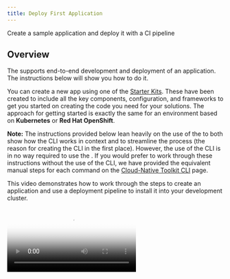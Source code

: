```yaml
---
title: Deploy First Application
---
```



<PageDescription>

Create a sample application and deploy it with a CI pipeline

</PageDescription>

## Overview

The <Globals name="env" /> supports end-to-end development and deployment of an application. The instructions below
will show you how to do it.

You can create a new app using one of the [Starter Kits](/resources/codepatterns-overview). These have been
created to include all the key components, configuration, and frameworks to get you started on creating the code you
need for your solutions. The approach for getting started is exactly the same for an environment based on
**Kubernetes** or **Red Hat OpenShift**.

**Note:** The instructions provided below lean heavily on the use of the <Globals name="igccli"/> to both show how the
CLI works in context and to streamline the process (the reason for creating the CLI in the first place). However, the
use of the CLI is in no way required to use the <Globals name="shortName"/>. If you would prefer to work through these
instructions without the use of the CLI, we have provided the equivalent manual steps for each command on
the [Cloud-Native Toolkit CLI](https://cloudnativetoolkit.dev/getting-started/cli) page.

This video demonstrates how to work through the steps to create an application and use a deployment pipeline to install
it into your development cluster.

<Video src="/videos/deployapp.m4v" type="video/m4v" poster="/images/poster.png"/>

### Links

<AnchorLinks>
  <AnchorLink to="#1.-log-into-your-development-cluster-from-the-command-line">1. Log into your Development Cluster from the command line</AnchorLink>
  <AnchorLink to="#2.-create-the-development-namespace">2. Create the development namespace</AnchorLink>
  <AnchorLink to="#3.-open-the-developer-dashboard">3. Open the Developer Dashboard</AnchorLink>
  <AnchorLink to="#4.-create-your-app-in-git">4. Create your app in Git</AnchorLink>
  <AnchorLink to="#5.-register-the-application-in-a-devops-pipeline">5. Register the application in a DevOps Pipeline</AnchorLink>
  <AnchorLink to="#6.-view-your-application-pipeline">6. View your application pipeline</AnchorLink>
  <AnchorLink to="#7.-access-the-running-app">7. Access the running app</AnchorLink>
  <AnchorLink to="#8.-locate-the-app-in-the-web-console">8. Locate the app in the Web Console</AnchorLink>
  <AnchorLink to="#9.-clone-your-code-to-your-local-machine">9. Clone your code</AnchorLink>
  <AnchorLink to="#10.-run-the-application-locally">10. Run the application locally</AnchorLink>
  <AnchorLink to="#11.-test-the-webhook">11. Test the webhook</AnchorLink>
</AnchorLinks>

## Create an application

### 1. Log into your Development Cluster from the command line

- Make sure you have installed all the [Prerequisite Dev Tools](/getting-started/devenvsetup) before continuing
- Log in to the development cluster's CLI (Kubernetes or Red Hat OpenShift)

<Tabs>
<Tab label="Cluster managed by IBM Cloud">

Log into the cluster with `icc [cluster name|cluster nickname]`

</Tab>
<Tab label="OpenShift cluster">

Run `oc login $SERVER -u $OCP_USERNAME -p $OCP_PASSWORD`

</Tab>
</Tabs>

You should now be able to access the OpenShift console:

```shell
oc console
```


 <InlineNotification kind="info">

  **NOTE**: If your workshop is on Code Ready Workspaces, follow the steps in [Code Ready Workspaces Setup](/getting-started/devenvsetup#code-ready-workspace) before logging in to the cluster.
  The remaining steps assume this step has already been performed. If you stop and then come back later it is a good idea to re-run this step again before proceeding

</InlineNotification>

### 2. Create the development namespace

Before getting started, the development namespace/project needs to be created and prepared for the DevOps pipelines. 
This is something that would typically happen once at the beginning of a project when a development team is formed and 
assigned to the cluster. 

This step copies the common `secrets` and `configMaps` that contain the CI/CD configuration from the `tools` 
namespace into the development namespace/project. This enables the pipelines to reference the values easily for your 
project.

```shell
oc sync ${DEV_NAMESPACE}
```

### 3. Open the Developer Dashboard

The Developer Dashboard makes it easy for you to navigate to the tools, including a
section that allows you to select a set of preconfigured [Starter Kits](/resources/codepatterns-overview) that make seeding your development project very easy.

- If you are logged into the OpenShift console, you can select the tools menu and select **Developer Dashboard**

- If you are on a laptop/desktop, open a browser and make sure you are logged into [Github](https://github.com)

- Open the dashboard by running the following command:
  ```
  oc dashboard
  ```

### 4. Create your app in Git

- From the Developer Dashboard, click on **<Globals name="templates" />** tab

    <InlineNotification kind="warning">

    **Warning:** If you are developing on a shared education cluster, you need to make it easy to identify
    your app. Please suffix the app name with your initials `{app name}-{your initials}` (e.g.
    `stockbffnode-mjp`) and use the **Git Organization** for the shared environment.

    **Warning:** Your browser needs to be logged in to your GitHub account for a template to work. If the link from the
    tile displays the GitHub 404 page, log in and reload the page.

    </InlineNotification>

- Pick one of the templates that is a good architectural fit for your application and the language and framework that you prefer to work with. For your first application, select the **Typescript Microservice**. This also works well in the Cloud Shell.

  Click on a <Globals name="template" /> **Tile** to create your app github repository from the
    template repository selected. You can also click on the **Git Icon** to browse the source template
    repository and click on the **Template** to create the template.

- Complete the [GitHub create repository from template](https://help.github.com/en/github/creating-cloning-and-archiving-repositories/creating-a-repository-from-a-template)
process.

  **Owner**: Select a valid GitHub organization that you are authorized to create repositories within or the one you were given for the shared cluster (See warning above)

  **Repository name**: Enter a name for your repo. GitHub will help with showing a green tick if it is valid (See warning above)

  **Description**: Describe your app

  Press **Create repository from template**

  ![Template](/images/template.png)

- The new repository will be created in your selected organization.

## Create the DevOps pipeline

### 5. Register the application in a DevOps Pipeline

<InlineNotification kind="info">

We will be using the `pipeline` command of the IBM Garage Cloud cli to register the DevOps pipeline. The pipeline 
command gives an option for both `Jenkins` and `Tekton`. For more information about working with the different build 
engines, please see [Continuous Integration with Jenkins Guide](/guides/continuous-integration) and
[Continuous Integration with Tekton Guide](/guides/continuous-integration)

</InlineNotification>


1. Open a browser to the Git repository created in the previous step.

2. Copy the url to the Git repository. For GitHub this is done by pressing the `Code` button and copying the url provided in the `Clone` section.

3. Start the process to create a pipeline.

    ```shell
    oc pipeline ${GIT_URL}
    ```
   
    For example:
    ```shell
    oc pipeline https://github.com/gct-showcase/inventory-svc
    ```

4. For the deployment of your first app with OpenShift select **Tekton** as the CI engine.

5. The first time a pipeline is registered in the namespace, the CLI will ask for a username and **Password**/**Personal Access Token** for the Git repository that will be stored in a secret named `git-credentials`.

    **Username**: Enter your GitHub user id

    **Personal Access Token**: Paste your GitHub personal access token

6. When registering a `Tekton` pipeline, the CLI will attempt to determine the runtime used by the repository that was provided and filter the available pipelines. If only one matches then it will be automatically selected. If it cannot find a match or there is more than one match then you will be prompted to select the pipeline.

7. When registering a `Tekton` pipeline, the CLI also reads the available parameters from the pipeline and generates prompts for input. In this case, the option of scanning the built image for vulnerabilities is the only options. The scan is performed by the Vulnerability Advisor if you are using IBM Image Registry or by [Trivy](https://github.com/aquasecurity/trivy) if another image registry is used. This scan is performed in "scan" stage of pipeline after "img-release" stage.
    ```shell
    ? scan-image: Enable the pipeline to scan the image for vulnerabilities?(Y/n)
    ```

8. To skip the scan, you have type "n" (No).Otherwise, type "y" (Yes) for performing Vulnerability Scanning on the image.

9. After the pipeline has been created,the command will set up a webhook from the Git host to the pipeline event listener.

    **Note:** if the webhook registration step fails, it is likely because the Git credentials are incorrect or do not have enough permission in the repository. 

10. When the command is completed it will present options for next steps. You can use the Tekton cli commands to inspect the pipeline run that has been created and tail the log and/or navigate to the provided url to see the pipeline running from the OpenShift console.

### 6. View your application pipeline

The steps to view your registered pipeline will vary based on type of pipeline (`Jenkins` or `Tekton`) and container platform version.

<Accordion>
<AccordionItem title="Tekton">

<Tabs>
<Tab label="OpenShift 4.x">

1. Open the OpenShift Web Console

    ```shell script
    oc console
    ```

    **OR**

    ![IBM Cloud console](./images/openshiftconsole.png)

2. From menu on the left switch to the **Developer** mode

3. Select _dev_ project that was used for the application pipeline registration

4. In the left menu, select *Pipelines*

You will see your application dev ops pipeline now starting to build and once completed will look like the image below.

![OpenShift](./images/tektonpipeline.png)

</Tab>
<Tab label="Kubernetes">

1. Open the Developer Dashboard

    ```shell script
    kubectl dashboard
    ```

2. Select the `Tekton` tile to launch the Tekton UI

3. Select your development project

</Tab>
</Tabs>

</AccordionItem>
<AccordionItem title="Jenkins">

<Tabs>
<Tab label="OpenShift 4.x">

1. Open the OpenShift Web Console

    ```shell script
    oc console
    ```

    **OR**

    ![IBM Cloud console](./images/openshiftconsole.png)

2. From the left-hand menu, select `Builds` -> `Build Configs`

3. Select your project from the drop-down menu at the top

4. The registered pipeline should appear in the list

</Tab>
<Tab label="Kubernetes">

1. Run the command `oc dashboard` in your terminal to open your [<Globals name="dashboard" />](/getting-started-day-1/dashboard)
2. Select the Jenkins tool to open the Jenkins dashboard
3. Run the command `kubectl credentials` in your terminal to get the list of logins for the tools
4. Use the Jenkins userid and password to log into the Jenkins dashboard

Wait for the pipeline stages to start building. Once the stages have completed, you will see a view similar to the one below.

![Jenkins Pipeline](./images/pipeline.png)

</Tab>
</Tabs>

</AccordionItem>

</Accordion>

### 7. Access the running app

Once the pipeline has completed successfully, the app will be deployed into the namespace used when
registering the pipeline. To validate the app is running follow these steps:

**Note:** Be sure the namespace context is set correctly before running the following commands -
[set the namespace context](#7.-set-the-namespace-context)

- Retrieve the app ingress endpoint using commands below in your terminal.

    ```bash
    oc endpoints
    ```

- From the endpoints listed, select the URL for the repo that was just deployed and press **Enter** to
open that URL in a web browser. Validate the application is working as expected.


### 8. Locate the app in the web console

The build pipeline is configured to build the source code from the Git repository into a container image. This
image is stored in the [Image Registry](/developer-intermediate/image-registry). After that, the image is deployed into the
same namespace/project within the development cluster where the pipeline ran and validated for its health. The steps
below will walk through locating the installed application within the Web Console.

<Tabs>
<Tab label="OpenShift 4.x">

- Open the **OpenShift web console**
  ```shell script
    oc console
    ```
- Change to the **Developer** view
- Click on **Topology** menu
- Click on your application deployment in the topology view
- Click on the **Overview** tab
- Increase the number of running pods to 2 pods
- Click on the **Resources** tab to view the list of pods
- Click on **View Logs** link to view the logs from each pod
- You can see the running state of your application

![Pods on OpenShift](images/topology.png)

</Tab>

<Tab label="Kubernetes">

- Open the **Kubernetes Dashboard**
```shell script
    kubectl console
```
- Change to the namespace from `default` to either `dev` or the namespace you used to deploy your app
- Click on **Deployments**
- You should see the deployment of your application
- Click on your application , and the corresponding **Replica Set**
- Try scaling the application, click on **Scale** in the header, change number of pods to 2 and click **OK**
- Click on one of the `pod` instances
- Click on **Logs**
- You can see the running state of your application
- Navigate around the console to understand where your deployment, service and pods are running

![Pods on IKS](images/podsiks.png)

</Tab>
</Tabs>

<InlineNotification kind="success">

**Success:** You now have your application running inside your development cluster and being delivered using a Tekton based CI pipeline. This is the beginning of the developer journey with IBM Cloud.

</InlineNotification>

Having reached this point, we recommend you repeat the process a few more
 times using different **Code Patterns** templates and explore the **Developer** view in OpenShift to get familiar with it.


### 9. Clone your code to your local machine

- Next, clone the Github repo to your local machine.
- Click on **Clone or download**
- Copy the clone _HTTPS link_, and use the `git clone` command to clone it to your terminal.
    ```shell script
    git clone https://github.com/gsi-ecosystem-demo/stockbffnode-mjp.git
    ```
- You will be required to enter your **GitHub User ID** and use your **Git Hub Personal Access Token** as your password. This will complete the clone of your git repository.

- Change into the cloned directory
    ```shell script
    cd stockbffnode
    ```
- You must rename the app to match your git repo or to a unique name for your solution. When applications move into a _test_ environment, they need to have unique names.
- Edit `package.json` and edit the `name:` field and change it from its template name to your chosen name.
- In case of a java gradle application(Spring Boot Microservice), edit the `settings.gradle` file. Edit the `rootProject.name` field and change it from its template name to your chosen name.
- Save the edits
- Push the changes back to your repository
    ```bash
    git add .
    git commit -m "Update application name"
    git push
    ```
- You will be required to enter your **GitHub User ID** and use your **Git Hub Personal Access Token** as your password. This will push your changes back to the repository.


### 10. Run the application locally

Most developers like to run the code natively in local development environment. To do so, follow the instructions listed in the **README.md** file to run the code locally.
You may be required to install a specific runtime like **Java**, **Node** or **Go**.

- If you want to quickly access your git repo you can run a helper command to open the git webpage.
    ```
    oc git
    ``` 

- From inside the folder where the code was cloned from GitHub, run the following command to install the Node.js dependencies.
    ```
    npm install
    ```
- Run the following command to start the application.
    ```
    npm run start
    ```

<Tabs>

<Tab label="Cloud Shell">

 - To view the running app click on the **Eye Icon** on the top right and select the port `3000` this will open a browser tab and display the running app on that port.

    ![View App](./images/viewapp.png)

</Tab>

<Tab label="Gitpod">

 - Once you run the application,gitpod gives the option to make the port "Public".Once you make the port Public, it gives you the option to "Open Preview" or "Open Browser".

    ![View App](./images/gitpod01.png)

- Selecting "Open Preview" opens a window inside gitpod workspace tab.

     ![OpenPreview](./images/gitpod02.png)

- Selecting "Open Browser" opens a new browser tab for accessing the URL.

</Tab>


<Tab label="Cloud Ready Workspaces">

  ![CRW Open Link](./images/crwopenlink.png)


- Click on open link


  ![CRW Open App](./images/crwopenapp.png)


- To view this application in new tab click top right corner arrow icon

</Tab>

<Tab label="Desktop/Laptop">
- Open a browser to `http://localhost:3000/api-docs/`
</Tab>

</Tabs>

- You can try out the sample API that is provided with this **Code Pattern**

- You can now add new features and function from inside the Cloud Shell and experiment with your code before you push any changes back to git.


### 11. Test the webhook
-  Go to your cloned git project and navigate to <i>chart/base</i> directory.
    ```
      cd stockbffnode
      cd chart/base
    ```
- Open the file `Chart.yaml` in edit mode and change the `description` field's value from "A Helm chart for Kubernetes" to "A Helm chart for [yourprojectName]"
- Save the edits
- Push the changes back to your repository
    ```bash
       git add .
       git commit -m "Updated application name in Chart.yaml"
       git push
    ```
- As soon as you push your code changes successfully, the webhook will trigger a new pipeline run for your project in your namespace in OCP.
  
  **Note:** if the webhook registration step fails, the git push will not trigger the pipeline.
